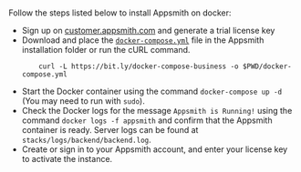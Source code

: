 # 

<HideElements/>

Follow the steps listed below to install Appsmith on docker:


<ul class="circle"> 
<li> Sign up on <a href="http://customer.appsmith.com/">customer.appsmith.com</a> and generate a trial license key </li>
<li>Download and place the <a href="https://bit.ly/docker-compose-business"><code>docker-compose.yml</code></a> file in the Appsmith installation folder or run the cURL command.

        curl -L https://bit.ly/docker-compose-business -o $PWD/docker-compose.yml
    
</li> 
<li>Start the Docker container using the command <code>docker-compose up -d</code> (You may need to run with <code>sudo</code>).</li> 
<li>Check the Docker logs for the message <code>Appsmith is Running!</code> using the command <code>docker logs -f appsmith</code> and confirm that the Appsmith container is ready. Server logs can be found at <code>stacks/logs/backend/backend.log</code>.
</li> 
<li>Create or sign in to your Appsmith account, and enter your license key to activate the instance.</li> 
</ul>